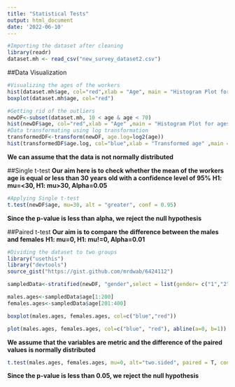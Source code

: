 ```yaml
---
title: "Statistical Tests"
output: html_document
date: '2022-06-10'
---
```

```r
#Importing the dataset after cleaning
library(readr)
dataset.mh <- read_csv("new_survey_dataset2.csv")

```
##Data Visualization
```r
#Visualizing the ages of the workers
hist(dataset.mh$age, col="red",xlab = "Age", main = "Histogram Plot for ages", breaks = 15)
boxplot(dataset.mh$age, col="red")

```


```r
#Getting rid of the outliers
newDF<-subset(dataset.mh, 10 < age & age < 70)
hist(newDF$age, col="red",xlab = "Age" ,main = "Histogram Plot for ages",breaks = 15)
#Data transformating using log transformation
transformedDF<-transform(newDF, age.log=log2(age))
hist(transformedDF$age.log, col="blue",xlab = "Transformed age" ,main = "Histogram Plot for age",breaks = 15)
```

**We can assume that the data is not normally distributed**

##Single t-test
**Our aim here is to check whether the mean of the workers age is equal or less than 30 years old with a confidence level of 95%**
**H1: mu=<30, H1: mu>30, Alpha=0.05**


```r
#Applying Single t-test
t.test(newDF$age, mu=30, alt = "greater", conf = 0.95)
```
**Since the p-value is less than alpha, we reject the null hypothesis**

##Paired t-test
**Our aim is to compare the difference between the males and females**
**H1: mu=0, H1: mu!=0, Alpha=0.01**

```r
#Dividing the dataset to two groups
library("usethis")
library("devtools")
source_gist("https://gist.github.com/mrdwab/6424112")

sampledData<-stratified(newDF, "gender",select = list(gender= c("1","2")), size=200)

males.ages<-sampledData$age[1:200]
females.ages<-sampledData$age[201:400]

boxplot(males.ages, females.ages, col=c("blue","red"))

plot(males.ages, females.ages, col=c("blue", "red"), abline(a=0, b=1))
```
**We assume that the variables are metric and the difference of the paired values is normally distributed **

```r
t.test(males.ages, females.ages, mu=0, alt="two.sided", paired = T, conf = 0.99)
```
**Since the p-value is less than 0.05, we reject the null hypothesis**

